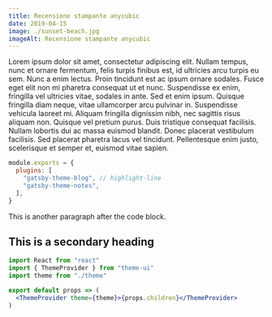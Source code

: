```yaml
---
title: Recensione stampante anycubic
date: 2019-04-15
image: ./sunset-beach.jpg
imageAlt: Recensione stampante anycubic 
---
```


Lorem ipsum dolor sit amet, consectetur adipiscing elit. Nullam tempus, nunc et ornare fermentum, felis turpis finibus est, id ultricies arcu turpis eu sem. Nunc a enim lectus. Proin tincidunt est ac ipsum ornare sodales. Fusce eget elit non mi pharetra consequat ut et nunc. Suspendisse ex enim, fringilla vel ultricies vitae, sodales in ante. Sed et enim ipsum. Quisque fringilla diam neque, vitae ullamcorper arcu pulvinar in. Suspendisse vehicula laoreet mi. Aliquam fringilla dignissim nibh, nec sagittis risus aliquam non. Quisque vel pretium purus. Duis tristique consequat facilisis. Nullam lobortis dui ac massa euismod blandit. Donec placerat vestibulum facilisis. Sed placerat pharetra lacus vel tincidunt. Pellentesque enim justo, scelerisque et semper et, euismod vitae sapien.

```js:title=gatsby-config.js
module.exports = {
  plugins: [
    "gatsby-theme-blog", // highlight-line
    "gatsby-theme-notes",
  ],
}
```

This is another paragraph after the code block.

## This is a secondary heading

```jsx
import React from "react"
import { ThemeProvider } from "theme-ui"
import theme from "./theme"

export default props => (
  <ThemeProvider theme={theme}>{props.children}</ThemeProvider>
)
```